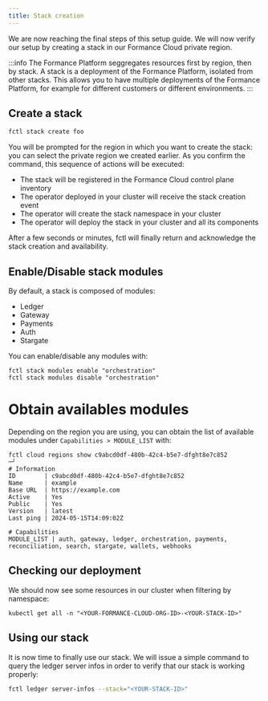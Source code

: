 ```yaml
---
title: Stack creation
---
```


<Warning/>
We are now reaching the final steps of this setup guide. We will now verify our setup by creating a stack in our Formance Cloud private region.

:::info
The Formance Platform seggregates resources first by region, then by stack. A stack is a deployment of the Formance Platform, isolated from other stacks. This allows you to have multiple deployments of the Formance Platform, for example for different customers or different environments.
:::

## Create a stack

```bash
fctl stack create foo
```

You will be prompted for the region in which you want to create the stack: you can select the private region we created earlier. As you confirm the command, this sequence of actions will be executed:

* The stack will be registered in the Formance Cloud control plane inventory
* The operator deployed in your cluster will receive the stack creation event
* The operator will create the stack namespace in your cluster
* The operator will deploy the stack in your cluster and all its components

After a few seconds or minutes, fctl will finally return and acknowledge the stack creation and availability.

## Enable/Disable stack modules

By default, a stack is composed of modules:

- Ledger
- Gateway
- Payments
- Auth
- Stargate

You can enable/disable any modules with:

```shell
fctl stack modules enable "orchestration"
fctl stack modules disable "orchestration"
```

# Obtain availables modules

Depending on the region you are using, you can obtain the list of available modules under `Capabilities > MODULE_LIST` with:

```shell
fctl cloud regions show c9abcd0df-480b-42c4-b5e7-dfght8e7c852                                                                                                                                      ─╯
# Information
ID        | c9abcd0df-480b-42c4-b5e7-dfght8e7c852
Name      | example
Base URL  | https://example.com
Active    | Yes
Public    | Yes
Version   | latest
Last ping | 2024-05-15T14:09:02Z

# Capabilities
MODULE_LIST | auth, gateway, ledger, orchestration, payments, reconciliation, search, stargate, wallets, webhooks
```

## Checking our deployment

We should now see some resources in our cluster when filtering by namespace:

```
kubectl get all -n "<YOUR-FORMANCE-CLOUD-ORG-ID>-<YOUR-STACK-ID>"
```

## Using our stack

It is now time to finally use our stack. We will issue a simple command to query the ledger server infos in order to verify that our stack is working properly:

```bash
fctl ledger server-infos --stack="<YOUR-STACK-ID>"
```
